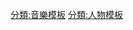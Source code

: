 {{template category
|type  = 
|topic = 個人音樂家
|description = <small>關於音樂團體的模板，見{{c|音樂團體模板}}。</small>
|help  = 推薦使用{{tl|Navbox musical artist}}來創造此分類中的模板。將新模板加入至此分類中時，按以下方式輸入：
<pre>
<noinclude>
[[Category:音樂家模板|last name, first name]]
</noinclude>
</pre>
}}
[[分類:音樂模板|分類:音樂模板]]
[[分類:人物模板|分類:人物模板]]